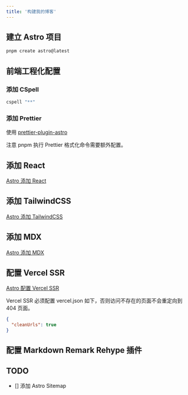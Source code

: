 ```yaml
---
title: '构建我的博客'
---
```


## 建立 Astro 项目

```bash
pnpm create astro@latest
```

## 前端工程化配置

### 添加 CSpell

```bash
cspell "**"
```

### 添加 Prettier

使用 [prettier-plugin-astro](https://github.com/withastro/prettier-plugin-astro/)

注意 pnpm 执行 Prettier 格式化命令需要额外配置。

## 添加 React

[Astro 添加 React](https://docs.astro.build/en/guides/integrations-guide/react/)

## 添加 TailwindCSS

[Astro 添加 TailwindCSS](https://docs.astro.build/en/guides/integrations-guide/tailwind/)

## 添加 MDX

[Astro 添加 MDX](https://docs.astro.build/en/guides/integrations-guide/mdx/)

## 配置 Vercel SSR

[Astro 配置 Vercel SSR](https://docs.astro.build/guides/deploy/vercel/)

Vercel SSR 必须配置 vercel.json 如下，否则访问不存在的页面不会重定向到 404 页面。

```json
{
  "cleanUrls": true
}
```

## 配置 Markdown Remark Rehype 插件

## TODO

- [] 添加 Astro Sitemap

